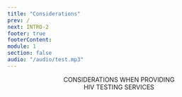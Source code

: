```yaml
---
title: "Considerations"
prev: /
next: INTRO-2
footer: true
footerContent:
module: 1
section: false
audio: "/audio/test.mp3"
---
```


<Header title="ok">
  CONSIDERATIONS WHEN PROVIDING <br />
  <span className="text-red"> HIV TESTING SERVICES</span>
</Header>
<SingleLayout left>
  <List
    type="numbered"
    list="HIV impacts many communities disproportionately
  Sharing information around HIV testing and related services may elicit feelings of anger, sadness, pain, fear, or discomfort
  When sharing information about HIV, HIV testing, or HIV testing results, prioritize making a safe space that respects everyone’s feelings, actions, and thoughts
  Encourage all individuals, regardless of HIV test results, to speak with their healthcare providers about HIV prevention and treatment services suitable for them
  Terms used to refer to racial and ethnic people in these communities continue to change over time—the terminology used in this program is not exhaustive"
  />
</SingleLayout>
